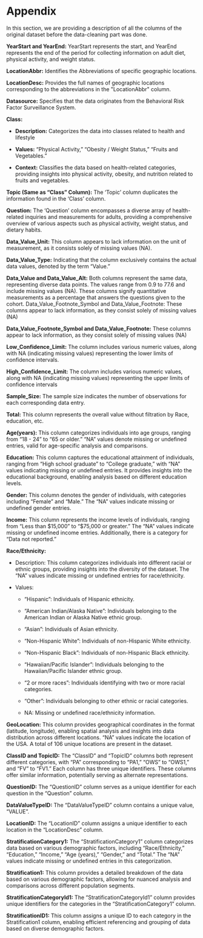 # Appendix

In this section, we are providing a description of all the columns of the original dataset before the data-cleaning part was done.

**YearStart and YearEnd:** YearStart represents the start, and YearEnd represents the end of the period for collecting information on adult diet, physical activity, and weight status.

**LocationAbbr:** Identifies the Abbreviations of specific geographic locations.

**LocationDesc:** Provides the full names of geographic locations corresponding to the abbreviations in the
&quot;LocationAbbr&quot; column.

**Datasource:** Specifies that the data originates from the Behavioral Risk Factor Surveillance System.

**Class:** 

  * **Description:** Categorizes the data into classes related to health and lifestyle

  * **Values:** "Physical Activity," "Obesity / Weight Status," "Fruits and Vegetables."

  * **Context:** Classifies the data based on health-related categories, providing insights into physical activity, obesity, and nutrition related to fruits and vegetables.


**Topic (Same as "Class" Column):** The 'Topic' column duplicates the information found in the 'Class' column.

**Question:** The 'Question' column encompasses a diverse array of health-related inquiries and measurements for adults, providing a comprehensive overview of various aspects such as physical activity, weight status, and dietary habits.  

**Data_Value_Unit:** This column appears to lack information on the unit of measurement, as it consists solely of missing values (NA).  

**Data_Value_Type:** Indicating that the column exclusively contains the actual data values, denoted by the term "Value."  

**Data_Value and Data_Value_Alt:** Both columns represent the same data, representing diverse data points. The values range from 0.9 to 77.6 and include missing values (NA). These columns signify quantitative measurements as a percentage that answers the questions given to the cohort. 
Data_Value_Footnote_Symbol and Data_Value_Footnote: These columns appear to lack information, as they consist solely of missing values (NA)

**Data_Value_Footnote_Symbol and Data_Value_Footnote:** These columns appear to lack information, as they consist solely of missing values (NA)

**Low_Confidence_Limit:** The column includes various numeric values, along with NA (indicating missing values) representing the lower limits of confidence intervals.  

**High_Confidence_Limit:** The column includes various numeric values, along with NA (indicating missing values) representing the upper limits of confidence intervals 

**Sample_Size:** The sample size indicates the number of observations for each corresponding data entry. 

**Total:** This column represents the overall value without filtration by Race, education, etc.

**Age(years):** This column categorizes individuals into age groups, ranging from "18 - 24" to "65 or older." "NA" values denote missing or undefined entries, valid for age-specific analysis and comparisons.

**Education:** This column captures the educational attainment of individuals, ranging from "High school graduate" to "College graduate," with "NA" values indicating missing or undefined entries. It provides insights into the educational background, enabling analysis based on different education levels.

**Gender:** This column denotes the gender of individuals, with categories including "Female" and "Male." The "NA" values indicate missing or undefined gender entries.

**Income:** This column represents the income levels of individuals, ranging from "Less than $15,000" to "$75,000 or greater." The "NA" values indicate missing or undefined income entries. Additionally, there is a category for "Data not reported."

**Race/Ethnicity:**

* Description: This column categorizes individuals into different racial or ethnic groups, providing insights into the diversity of the dataset. The "NA" values indicate missing or undefined entries for race/ethnicity.

* Values:

  -	"Hispanic": Individuals of Hispanic ethnicity.
  -	"American Indian/Alaska Native": Individuals belonging to the American Indian or Alaska Native ethnic group.
  -	"Asian": Individuals of Asian ethnicity.
  
  -	"Non-Hispanic White": Individuals of non-Hispanic White ethnicity.
  
  -	"Non-Hispanic Black": Individuals of non-Hispanic Black ethnicity.
  
  -	"Hawaiian/Pacific Islander": Individuals belonging to the Hawaiian/Pacific Islander ethnic group.
  
  -	"2 or more races": Individuals identifying with two or more racial categories.
  
  -	"Other": Individuals belonging to other ethnic or racial categories.
  
  -	NA: Missing or undefined race/ethnicity information.

**GeoLocation:** This column provides geographical coordinates in the format (latitude, longitude), enabling spatial analysis and insights into data distribution across different locations. "NA" values indicate the location of the USA. A total of 106 unique locations are present in the dataset.

**ClassID and TopicID:** The "ClassID" and "TopicID" columns both represent different categories, with "PA" corresponding to "PA1," "OWS" to "OWS1," and "FV" to "FV1." Each column has three unique identifiers. These columns offer similar information, potentially serving as alternate representations.

**QuestionID:** The "QuestionID" column serves as a unique identifier for each question in the "Question" column.

**DataValueTypeID:** The "DataValueTypeID" column contains a unique value, "VALUE".

**LocationID:** The "LocationID" column assigns a unique identifier to each location in the "LocationDesc" column.

**StratificationCategory1:** The "StratificationCategory1" column categorizes data based on various demographic factors, including "Race/Ethnicity," "Education," "Income," "Age (years)," "Gender," and "Total." The "NA" values indicate missing or undefined entries in this categorization.

**Stratification1:** This column provides a detailed breakdown of the data based on various demographic factors, allowing for nuanced analysis and comparisons across different population segments.

**StratificationCategoryId1:** The "StratificationCategoryId1" column provides unique identifiers for the categories in the "StratificationCategory1" column. 

**StratificationID1:** This column assigns a unique ID to each category in the Stratification1 column, enabling efficient referencing and grouping of data based on diverse demographic factors.
